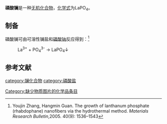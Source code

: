 {{chembox
| verifiedrevid = 
|   Name = 磷酸镧
|CustomizedImage=[[File:La3+.svg|File:La3+.svg]][[File:Phosphat-Ion.svg|File:Phosphat-Ion.svg]]
|   OtherNames = 
|   IUPACName = Lanthanum phosphate
| Section1 = {{Chembox Identifiers
| CASNo = 13778-59-1
| CASNo_Comment =  无水
| CASNo_Ref = {{cascite|correct|CAS}}
| CASNo1 = 14913-14-5
| CASNo1_Comment =  水合物
| CASNo1_Ref = {{cascite|correct|CAS}}
|    ChemSpiderID_Ref  = {{chemspidercite|correct|chemspider}}|  ChemSpiderID  =  
|  PubChem  =  
|  InChI  = 
|  InChIKey  = 
|  SMILES  =  
|  StdInChI_Ref  = {{stdinchicite|correct|chemspider}}|  StdInChI  = 
|  StdInChIKey_Ref  = {{stdinchicite|correct|chemspider}}|  StdInChIKey  =  
}}
| Section2 = {{Chembox Properties
|   Formula = LaPO<sub>4</sub>
|   MolarMass = 233.879
|   Appearance = 白色粉末
|   Density = 
|   MeltingPt = 
|   Solubility = 难溶于水
|   BoilingPt = 
|   Solvent =
|   SolubleOther = 
  }}
| Section7 = {{Chembox Hazards
|  EUHazardSymbol =
|  RPhrases =
|  SPhrases =
|  FlashPt = 
|  pKa = 
|  pKb = 
|  EUClass =
|  EUIndex = 
|  MainHazards = 
|  NFPA-H = 
|  NFPA-F = 
|  NFPA-R = 
|  NFPA-O = 
|  RSPhrases = 
|  Autoignition = 
|  ExploLimits = 
|  PEL = 
  }}
| Section8 = {{Chembox Related
|   Function = 
|   OtherFunctn = 
|   OtherAnions = 
|   OtherCations = 
|   OtherCpds = [[氧化镧|氧化镧]]
  }}
}}
'''磷酸镧'''是一种[[无机化合物|无机化合物]]，[[化学式|化学式]]为LaPO<sub>4</sub>。

==制备==
磷酸镧可由可溶性镧盐和[[磷酸钠|磷酸钠]]反应得到：<ref>Youjin Zhang, Hangmin Guan. The growth of lanthanum phosphate (rhabdophane) nanofibers via the hydrothermal method. ''Materials Research Bulletin'',2005. 40(9): 1536–1543</ref>

: La<sup>3+</sup> + PO<sub>4</sub><sup>3-</sup> → LaPO<sub>4</sub>↓

==参考文献==
{{reflist}}

{{磷酸盐}}

[[category:镧化合物|category:镧化合物]]
[[category:磷酸盐|category:磷酸盐]]
[[Category:缺少物质图片的化学品条目|Category:缺少物质图片的化学品条目]]